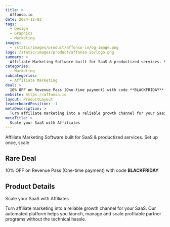 ```yaml
---
title: >
  Affonso.io
date: 2024-12-02
tags:
  - Design
  - Graphics
  - Marketing
images:
  - /static/images/product/affonso-io/og-image.png
logo: /static/images/product/affonso-io/logo.png
summary: >
  Affiliate Marketing Software built for SaaS & productized services. Set up once, scale
categories:
  - Marketing
subcategories:
  - Affiliate Marketing
deal: >
  10% OFF on Revenue Pass (One-time payment) with code **BLACKFRIDAY**
website: https://affonso.io
layout: ProductLayout
leaderboardPosition: -1
metaDescription: >
  Turn affiliate marketing into a reliable growth channel for your SaaS. Our automated platform helps you launch, manage and scale profitable partner programs without the technical hassle.
metaTitle: >
  Scale your SaaS with Affiliates
---
```

Affiliate Marketing Software built for SaaS & productized services. Set up once, scale

## Rare Deal

10% OFF on Revenue Pass (One-time payment) with code **BLACKFRIDAY**

## Product Details

Scale your SaaS with Affiliates

Turn affiliate marketing into a reliable growth channel for your SaaS. Our automated platform helps you launch, manage and scale profitable partner programs without the technical hassle.
